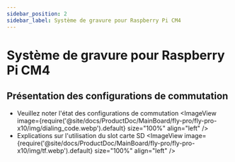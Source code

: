 ```yaml
---
sidebar_position: 2
sidebar_label: Système de gravure pour Raspberry Pi CM4
---
```



# Système de gravure pour Raspberry Pi CM4

## Présentation des configurations de commutation

* Veuillez noter l'état des configurations de commutation
<ImageView image={require('@site/docs/ProductDoc/MainBoard/fly-pro/fly-pro-x10/img/dialing_code.webp').default} size="100%" align="left" />
* Explications sur l'utilisation du slot carte SD
<ImageView image={require('@site/docs/ProductDoc/MainBoard/fly-pro/fly-pro-x10/img/tf.webp').default} size="100%" align="left" />

<RPI />
